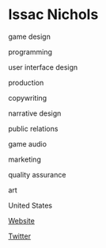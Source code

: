 # Issac Nichols

<Skills>

game design

programming

user interface design

production

copywriting

narrative design

public relations

game audio

marketing

quality assurance

art

</Skills>

<Location>

United States

</Location>

<Personal>

[Website](https://www.threadedpixelstudios.com)

[Twitter](https://twitter.com/IsaacThreedart)

</Personal>


